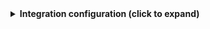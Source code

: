 <details>
<summary><b>Integration configuration (click to expand)</b></summary>
```yaml showLineNumbers
  createMissingRelatedEntities: true
  deleteDependentEntities: true
  resources:
    - kind: job
      selector:
        query: "true"
      port:
        entity:
          mappings:
            identifier: .url | split("://")[1] | sub("^.*?/"; "") | gsub("%20"; "-") | gsub("/"; "-") | .[:-1]
            title: .fullName
            blueprint: '"jenkinsJob"'
            properties:
              jobName: .name
              url: .url
              jobStatus: '{"notbuilt": "created", "blue": "passing", "red": "failing"}[.color]'
              timestamp: .time
              parentJob: .__parentJob
```
</details>